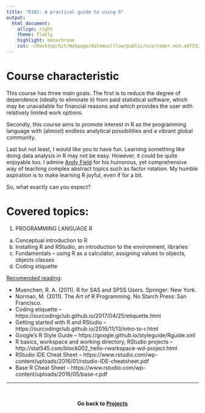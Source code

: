 ```yaml
---
title: "R101: A practical guide to using R"
output: 
  html_document:
    allign: right
    theme: flatly
    highlight: monochrome
    css: ~/Desktop/Git/Webpage/datamustflow/public/css/coder.min.a4f332213a21ce8eb521670c614470c58923aaaf385e2a73982c31dd7642decb.css
---
```


# Course characteristic

This course has three main goals. The first is to reduce the degree of dependence (ideally to eliminate it) from paid statistical software, which may be unavailable for financial reasons and which provides the user with relatively limited work options. 

Secondly, this course aims to promote interest in R as the programming language with (almost) endless analytical possibilities and a vibrant global community.

Last but not least, I would like you to have fun. Learning something like doing data analysis in R may not be easy. However, it could be quite enjoyable too. I admire [Andy Field](https://www.discoveringstatistics.com/) for his humorous, yet comprehensive way of teaching complex abstract topics such as factor rotation. My humble aspiration is to make learning R joyful, even if for a bit.

So, what exactly can you expect?


# Covered topics:

01. PROGRAMMING LANGUAGE R

a) Conceptual introduction to R
b) Installing R and RStudio, an introduction to the environment, libraries
c) Fundamentals – using R as a calculator, assigning values to objects, objects classes
d) Coding etiquette

<u>Recomended reading</u>:

* Muenchen, R. A. (2011). R for SAS and SPSS Users. Springer: New York.
* Norman, M. (2011). The Art of R Programming. No Starch Press: San Francisco.
* Coding etiquette – https://ourcodingclub.github.io/2017/04/25/etiquette.html
* Getting started with R and RStudio – https://ourcodingclub.github.io/2016/11/13/intro-to-r.html
* Google’s R Style Guide – https://google.github.io/styleguide/Rguide.xml
* R basics, workspace and working directory, RStudio projects – http://stat545.com/block002_hello-rworkspace-wd-project.html
* RStudio IDE Cheat Sheet – https://www.rstudio.com/wp-content/uploads/2016/01/rstudio-IDE-cheatsheet.pdf
* Base R Cheat Sheet – https://www.rstudio.com/wp-content/uploads/2016/05/base-r.pdf

<hr />
&nbsp;
&nbsp;
<p style="text-align: center;"><b>Go back to <a href="/projects/projects.html">Projects</b></a></p>